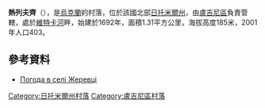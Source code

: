 {{coord|51|9|27|N|28|6|55|E|scale:30000|display=title}}

'''熱列夫齊'''（{{lang-uk|Жеревці}}），是[[烏克蘭|烏克蘭]]的村落，位於該國北部[[日托米爾州|日托米爾州]]，由[[盧吉尼區|盧吉尼區]]負責管轄，處於[[維特卡河|維特卡河]]畔，始建於1692年，面積1.31平方公里，海拔高度185米，2001年人口403。

==參考資料==
* [http://weather.in.ua/ua/zhitomirskaja/7720 Погода в селі Жеревці] {{Wayback|url=http://weather.in.ua/ua/zhitomirskaja/7720 |date=20111219153732 }}

{{DEFAULTSORT:Жеревці}}
[[Category:日托米爾州村落|Category:日托米爾州村落]]
[[Category:盧吉尼區村落|Category:盧吉尼區村落]]


{{Zhytomyr-geo-stub}}